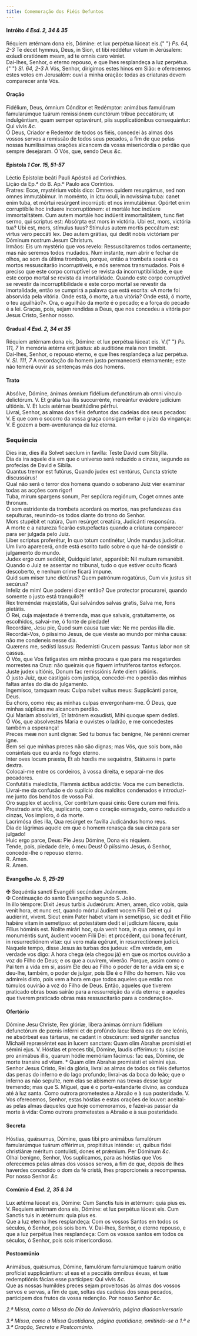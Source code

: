 ```yaml
---
title: Comemoração dos Fiéis Defuntos
---
```


<h4 class="text-center">
  Intróito <em>4 Esd. 2, 34 & 35</em>
</h4>
<div class="grid grid-cols-2 gap-5">
  <div class="col-6 dropcaps text-justify">
    Réquiem ætérnam dona eis, Dómine: et lux perpétua lúceat eis.{" "}
    <em>Ps. 64, 2-3</em> Te decet hymnus, Deus, in Sion, et tibi reddétur votum
    in Jerúsalem: exáudi oratiónem meam, ad te omnis caro véniet.
  </div>
  <div class="col-6 dropcaps text-justify">
    Dai-lhes, Senhor, o eterno repouso, e que lhes resplandeça a luz perpétua.{" "}
    <em>Sl. 64, 2-3</em> A Vós, Senhor, dirigimos estes hinos em Sião: e
    oferecemos estes votos em Jerusalém: ouvi a minha oração: todas as criaturas
    devem comparecer ante Vós.
  </div>
</div>

<h4 class="text-center">Oração</h4>
<div class="grid grid-cols-2 gap-5">
  <div class="col-6 dropcaps text-justify">
    Fidélium, Deus, ómnium Cónditor et Redémptor: animábus famulórum
    famularúmque tuárum remissiónem cunctórum tríbue peccatórum; ut
    indulgéntiam, quam semper optavérunt, piis supplicatiónibus consequántur:
    Qui vivis <em>&c.</em>
  </div>
  <div class="col-6 dropcaps text-justify">
    Ó Deus, Criador e Redentor de todos os fiéis, concedei às almas dos vossos
    servos a remissão de todos seus pecados, a fim de que pelas nossas
    humilíssimas orações alcancem da vossa misericórdia o perdão que sempre
    desejaram. Ó Vós, que, sendo Deus <em>&c.</em>
  </div>
</div>

<h4 class="text-center">
  Epístola <em>1 Cor. 15, 51-57</em>
</h4>
<div class="grid grid-cols-2 gap-5">
  <div class="col-6 text-justify">
    Léctio Epístolæ beáti Pauli Apóstoli ad Corínthios.
  </div>
  <div class="col-6 text-justify">
    Lição da Ep.ª do B. Ap.º Paulo aos Coríntios.
  </div>
  <div class="col-6 dropcaps text-justify">
    Fratres: Ecce, mystérium vobis dico: Omnes quidem resurgámus, sed non omnes
    immutábimur. In moménto, in ictu óculi, in novíssima tuba: canet enim tuba,
    et mórtui resúrgent incorrúpti: et nos immutábimur. Opórtet enim
    corruptíbile hoc induere incorruptiónem: et mortále hoc indúere
    immortalitátem. Cum autem mortále hoc indúerit immortalitátem, tunc fiet
    sermo, qui scriptus est: Absórpta est mors in victória. Ubi est, mors,
    victória tua? Ubi est, mors, stímulus tuus? Stímulus autem mortis peccátum
    est: virtus vero peccáti lex. Deo autem grátias, qui dedit nobis victóriam
    per Dóminum nostrum Jesum Christum.
  </div>
  <div class="col-6 dropcaps text-justify">
    Irmãos: Eis um mystério que vos revelo: Ressuscitaremos todos certamente;
    mas não seremos todos mudados. Num instante, num abrir e fechar de olhos, ao
    som da última trombeta, porque, então a trombeta soará e os mortos
    ressuscitarão incorruptíveis, e nós seremos transmudados. Pois é preciso que
    este corpo corruptível se revista da incorruptibilidade, e que este corpo
    mortal se revista da imortalidade. Quando este corpo corruptível se revestir
    da incorruptibilidade e este corpo mortal se revestir da imortalidade, então
    se cumprirá a palavra que está escrita: «A morte foi absorvida pela vitória.
    Onde está, ó morte, a tua vitória? Onde está, ó morte, o teu aguilhão?».
    Ora, o aguilhão da morte é o pecado; e a força do pecado é a lei. Graças,
    pois, sejam rendidas a Deus, que nos concedeu a vitória por Jesus Cristo,
    Senhor nosso.
  </div>
</div>

<h4 class="text-center">
  Gradual <em>4 Esd. 2, 34 et 35</em>
</h4>
<div class="grid grid-cols-2 gap-5">
  <div class="col-6 dropcaps text-justify">
    Réquiem ætérnam dona eis, Dómine: et lux perpétua lúceat eis. V.{" "}
    <em>Ps. 111, 7</em> In memória ætérna erit justus: ab auditióne mala non
    timébit.
  </div>
  <div class="col-6 dropcaps text-justify">
    Dai-lhes, Senhor, o repouso eterno, e que lhes resplandeça a luz perpétua.
    V. <em>Sl. 111, 7</em> A recordação do homem justo permanecerá eternamente;
    este não temerá ouvir as sentenças más dos homens.
  </div>
</div>

<h4 class="text-center">Trato</h4>
<div class="grid grid-cols-2 gap-5">
  <div class="col-6 dropcaps text-justify">
    Absólve, Dómine, ánimas ómnium fidélium defunctórum ab omni vínculo
    delictórum. V. Et grátia tua illis succurrénte, mereántur evádere judícium
    ultiónis. V. Et lucis ætérnæ beatitúdine pérfrui.
  </div>
  <div class="col-6 dropcaps text-justify">
    Livrai, Senhor, as almas dos fiéis defuntos das cadeias dos seus pecados: V.
    E que com o socorro da vossa graça consigam evitar o juízo da vingança: V. E
    gozem a bem-aventurança da luz eterna.
  </div>
</div>

<h3 class="text-center">Sequência</h3>
<div class="grid grid-cols-2 gap-5">
  <div class="col-6 text-justify">
    Dies iræ, dies illa Solvet sæclum in favílla: Teste David cum Sibýlla.
  </div>
  <div class="col-6 text-justify">
    Dia da ira aquele dia em que o universo será reduzido a cinzas, segundo as
    profecias de David e Sibila.
  </div>
  <div class="col-6 text-justify">
    Quantus tremor est futúrus, Quando judex est ventúrus, Cuncta stricte
    discussúrus!
  </div>
  <div class="col-6 text-justify">
    Qual não será o terror dos homens quando o soberano Juiz vier examinar todas
    as acções com rigor!
  </div>
  <div class="col-6 text-justify">
    Tuba, mirum spargens sonum, Per sepúlcra regiónum, Coget omnes ante thronum.
  </div>
  <div class="col-6 text-justify">
    O som estridente da trombeta acordará os mortos, nas profundezas das
    sepulturas, reunindo-os todos diante do trono do Senhor.
  </div>
  <div class="col-6 text-justify">
    Mors stupébit et natúra, Cum resúrget creatúra, Judicánti responsúra.
  </div>
  <div class="col-6 text-justify">
    A morte e a natureza ficarão estupefactas quando a criatura comparecer para
    ser julgada pelo Juiz.
  </div>
  <div class="col-6 text-justify">
    Liber scriptus proferétur, In quo totum continétur, Unde mundus judicétur.
  </div>
  <div class="col-6 text-justify">
    Um livro aparecerá, onde está escrito tudo sobre o que há-de consistir o
    julgamento do mundo.
  </div>
  <div class="col-6 text-justify">
    Judex ergo cum sedébit, Quidquid latet, apparébit: Nil multum remanébit.
  </div>
  <div class="col-6 text-justify">
    Quando o Juiz se assentar no tribunal, tudo o que estiver oculto ficará
    descoberto, e nenhum crime ficará impune.
  </div>
  <div class="col-6 text-justify">
    Quid sum miser tunc dictúrus? Quem patrónum rogatúrus, Cum vix justus sit
    secúrus?
  </div>
  <div class="col-6 text-justify">
    Infeliz de mim! Que poderei dizer então? Que protector procurarei, quando
    somente o justo está tranquilo?!
  </div>
  <div class="col-6 text-justify">
    Rex treméndæ majestátis, Qui salvándos salvas gratis, Salva me, fons
    pietátis.
  </div>
  <div class="col-6 text-justify">
    Ó Rei, cuja majestade é tremenda, mas que salvais, gratuitamente, os
    escolhidos, salvai-me, ó fonte de piedade!
  </div>
  <div class="col-6 text-justify">
    Recordáre, Jesu pie, Quod sum causa tuæ viæ: Ne me perdas illa die.
  </div>
  <div class="col-6 text-justify">
    Recordai-Vos, ó piíssimo Jesus, de que vieste ao mundo por minha causa: não
    me condeneis nesse dia.
  </div>
  <div class="col-6 text-justify">
    Quærens me, sedísti lassus: Redemísti Crucem passus: Tantus labor non sit
    cassus.
  </div>
  <div class="col-6 text-justify">
    Ó Vós, que Vos fatigastes em minha procura e que para me resgatardes
    morrestes na Cruz: não queirais que fiquem infrutíferos tantos esforços.
  </div>
  <div class="col-6 text-justify">
    Juste judex ultiónis, Donum fac remissiónis Ante diem ratiónis.
  </div>
  <div class="col-6 text-justify">
    Ó justo Juiz, que castigais com justiça, concedei-me o perdão das minhas
    faltas antes do dia do julgamento.
  </div>
  <div class="col-6 text-justify">
    Ingemísco, tamquam reus: Culpa rubet vultus meus: Supplicánti parce, Deus.
  </div>
  <div class="col-6 text-justify">
    Eu choro, como réu; as minhas culpas envergonham-me. Ó Deus, que minhas
    súplicas me alcancem perdão.
  </div>
  <div class="col-6 text-justify">
    Qui Maríam absolvísti, Et latrónem exaudísti, Mihi quoque spem dedísti.
  </div>
  <div class="col-6 text-justify">
    Ó Vós, que absolvestes Maria e ouvistes o ladrão, e me concedestes também a
    esperança!
  </div>
  <div class="col-6 text-justify">
    Preces meæ non sunt dignæ: Sed tu bonus fac benígne, Ne perénni cremer igne.
  </div>
  <div class="col-6 text-justify">
    Bem sei que minhas preces não são dignas; mas Vós, que sois bom, não
    consintais que eu arda no fogo eterno.
  </div>
  <div class="col-6 text-justify">
    Inter oves locum præsta, Et ab hœdis me sequéstra, Státuens in parte dextra.
  </div>
  <div class="col-6 text-justify">
    Colocai-me entre os cordeiros, à vossa direita, e separai-me dos pecadores.
  </div>
  <div class="col-6 text-justify">
    Confutátis maledíctis, Flammis áctibus addíctis: Voca me cum benedíctis.
  </div>
  <div class="col-6 text-justify">
    Livrai-me da confusão e do suplicio dos malditos condenados e introduzi-me
    junto dos benditos de vosso Pai.
  </div>
  <div class="col-6 text-justify">
    Oro supplex et acclínis, Cor contrítum quasi cinis: Gere curam mei finis.
  </div>
  <div class="col-6 text-justify">
    Prostrado ante Vós, suplicante, com o coração esmagado, como reduzido a
    cinzas, Vos imploro, ó da morte.
  </div>
  <div class="col-6 text-justify">
    Lacrimósa dies illa, Qua resúrget ex favílla Judicándus homo reus.
  </div>
  <div class="col-6 text-justify">
    Dia de lágrimas aquele em que o homem renasça da sua cinza para ser julgado!
  </div>
  <div class="col-6 text-justify">
    Huic ergo parce, Deus: Pie Jesu Dómine, Dona eis réquiem.
  </div>
  <div class="col-6 text-justify">
    Tende, pois, piedade dele, ó meu Deus! Ó piíssimo Jesus, ó Senhor,
    concedei-lhe o repouso eterno.
  </div>
  <div class="col-6 text-justify">
    <span class="text-danger">R.</span> Amen.
  </div>
  <div class="col-6 text-justify">
    <span class="text-danger">R.</span> Amen.
  </div>
</div>

<h4 class="text-center">
  Evangelho <em>Jo. 5, 25-29</em>
</h4>
<div class="grid grid-cols-2 gap-5">
  <div class="col-6 text-justify">
    <span class="text-danger">&#10016;</span> Sequéntia sancti Evangélii
    secúndum Joánnem.
  </div>
  <div class="col-6 text-justify">
    <span class="text-danger">&#10016;</span> Continuação do santo Evangelho
    segundo S. João.
  </div>
  <div class="col-6 dropcaps text-justify">
    In illo témpore: Dixit Jesus turbis Judæórum: Amen, amen, dico vobis, quia
    venit hora, et nunc est, quando mórtui áudient vocem Fílii Dei: et qui
    audíerint, vivent. Sicut enim Pater habet vitam in semetípso, sic dedit et
    Fílio habére vitam in semetípso: et potestátem dedit ei judícium fácere,
    quia Fílius hóminis est. Nolíte mirári hoc, quia venit hora, in qua omnes,
    qui in monuméntis sunt, áudient vocem Fílii Dei: et procédent, qui bona
    fecérunt, in resurrectiónem vitæ: qui vero mala egérunt, in resurrectiónem
    judícii.
  </div>
  <div class="col-6 dropcaps text-justify">
    Naquele tempo, disse Jesus às turbas dos judeus: «Em verdade, em verdade vos
    digo: A hora chega (ela chegou já) em que os mortos ouvirão a voz do Filho
    de Deus; e os que a ouvirem, viverão. Porque, assim como o Pai tem a vida em
    si, assim Ele deu ao Filho o poder de ter a vida em si; e deu-lhe, também, o
    poder de julgar, pois Ele é o Filho do homem. Não vos admireis disto, pois
    vem a hora em que todos aqueles que estão nos túmulos ouvirão a voz do Filho
    de Deus. Então, aqueles que tiverem praticado obras boas sairão para a
    ressurreição da vida eterna; e aqueles que tiverem praticado obras más
    ressuscitarão para a condenação».
  </div>
</div>

<h4 class="text-center">Ofertório</h4>
<div class="grid grid-cols-2 gap-5">
  <div class="col-6 dropcaps text-justify">
    Dómine Jesu Christe, Rex glóriæ, líbera ánimas ómnium fidélium defunctórum
    de pœnis inférni et de profúndo lacu: líbera eas de ore leónis, ne absórbeat
    eas tártarus, ne cadant in obscúrum: sed sígnifer sanctus Míchaël
    repræséntet eas in lucem sanctam: Quam olim Abrahæ promisísti et sémini
    ejus. V. Hóstias et preces tibi, Dómine, laudis offérimus: tu súscipe pro
    animábus illis, quarum hódie memóriam fácimus: fac eas, Dómine, de morte
    transíre ad vitam. * Quam olim Abrahæ promisísti et sémini ejus.
  </div>
  <div class="col-6 dropcaps text-justify">
    Senhor Jesus Cristo, Rei da glória, livrai as almas de todos os fiéis
    defuntos das penas do inferno e do lago profundo; livrai-as da boca do leão;
    que o inferno as não sepulte, nem elas se abismem nas trevas desse lugar
    tremendo; mas que S. Miguel, que é o porta-estandarte divino, as conduza até
    à luz santa. Como outrora prometestes a Abraão e à sua posteridade. V. Vos
    oferecemos, Senhor, estas hóstias e estas orações de louvor: aceitai-as
    pelas almas daqueles que hoje comemoramos, e fazei-as passar da morte à
    vida: Como outrora prometestes a Abraão e à sua posteridade.
  </div>
</div>

<h4 class="text-center">Secreta</h4>
<div class="grid grid-cols-2 gap-5">
  <div class="col-6 dropcaps text-justify">
    Hóstias, quǽsumus, Dómine, quas tibi pro animábus famulórum famularúmque
    tuárum offérimus, propitiátus inténde: ut, quibus fídei christiánæ méritum
    contulísti, dones et prǽmium. Per Dóminum <em>&c.</em>
  </div>
  <div class="col-6 dropcaps text-justify">
    Olhai benigno, Senhor, Vos suplicamos, para as hóstias que Vos oferecemos
    pelas almas dos vossos servos, a fim de que, depois de lhes haverdes
    concedido o dom da fé cristã, lhes proporcioneis a recompensa. Por nosso
    Senhor <em>&c.</em>
  </div>
</div>

<h4 class="text-center">
  Comúnio <em>4 Esd. 2, 35 & 34</em>
</h4>
<div class="grid grid-cols-2 gap-5">
  <div class="col-6 dropcaps text-justify">
    Lux ætérna lúceat eis, Dómine: Cum Sanctis tuis in ætérnum: quia pius es. V.
    Requiem ætérnam dona eis, Dómine: et lux perpétua lúceat eis. Cum Sanctis
    tuis in ætérnum: quia pius es.
  </div>
  <div class="col-6 dropcaps text-justify">
    Que a luz eterna lhes resplandeça: Com os vossos Santos em todos os séculos,
    ó Senhor, pois sois bom. V. Dai-lhes, Senhor, o eterno repouso, e que a luz
    perpétua lhes resplandeça: Com os vossos santos em todos os séculos, ó
    Senhor, pois sois misericordioso.
  </div>
</div>

<h4 class="text-center">Postcomúnio</h4>
<div class="grid grid-cols-2 gap-5">
  <div class="col-6 dropcaps text-justify">
    Animábus, quǽsumus, Dómine, famulórum famularúmque tuárum orátio profíciat
    supplicántium: ut eas et a peccátis ómnibus éxuas, et tuæ redemptiónis
    fácias esse partícipes: Qui vivis <em>&c.</em>
  </div>
  <div class="col-6 dropcaps text-justify">
    Que as nossas humildes preces sejam proveitosas às almas dos vossos servos e
    servas, a fim de que, soltas das cadeias dos seus pecados, participem dos
    frutos da vossa redenção. Por nosso Senhor <em>&c.</em>
  </div>
</div>

<em>2.ª Missa, como a Missa do Dia do Aniversário, página diadoaniversario</em>

<em>
  3.ª Missa, como a Missa Quotidiana, página quotidiana, omitindo-se a 1.ª e 3.ª
  Oração, Secreta e Postcomúnio.
</em>
